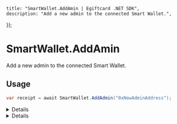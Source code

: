 
	title: "SmartWallet.AddAmin | Egiftcard .NET SDK",
	description: "Add a new admin to the connected Smart Wallet.",
});

# SmartWallet.AddAmin

Add a new admin to the connected Smart Wallet.

## Usage

```csharp
var receipt = await SmartWallet.AddAdmin("0xNewAdminAddress");
```

<Details summary="Parameters">

### admin

Hexadecimal `string` representing the signer to grant admin access to.

</Details>

<Details summary="Return Value">

### receipt

The transaction receipt as a `TransactionReceipt` object.

</Details>

